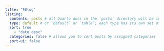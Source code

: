 ```yaml
---
title: "🎙️Blog"
listing: 
  contents: posts # all Quarto docs in the `posts` directory will be included on your listing page
  type: default # or `default` or `table`; each type has its own set of yaml options to include
  sort: true
    - "date desc"
  categories: false # allows you to sort posts by assigned categories 
  sort-ui: false
---
```

